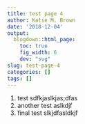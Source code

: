 ```yaml
---
title: test page 4
author: Katie M. Brown
date: '2018-12-04'
output:
  blogdown::html_page:
    toc: true
    fig_width: 6
    dev: "svg"
slug: test-page-4
categories: []
tags: []
---
```


1. test
sdfkjaslkjas;dfas
2. another test
aslkdjf
3. final test
slkjdfasldkjf

